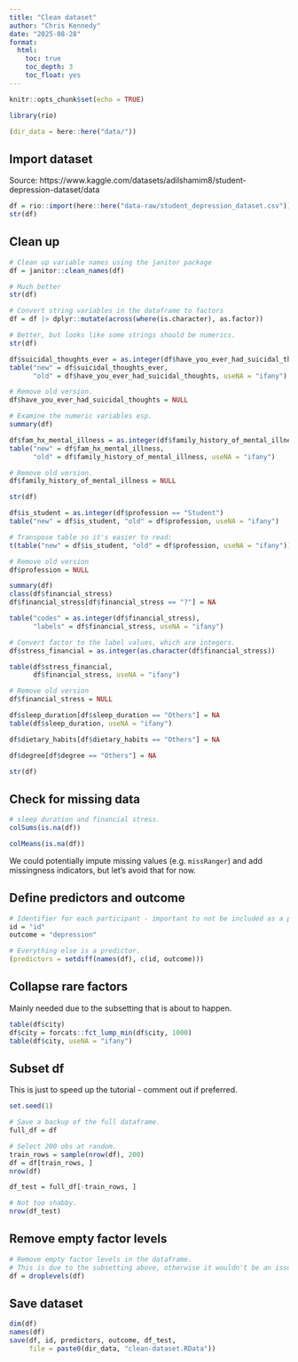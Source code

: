 ```yaml
---
title: "Clean dataset"
author: "Chris Kennedy"
date: "2025-08-28"
format:
  html:
    toc: true
    toc_depth: 3
    toc_float: yes
---
```


```r
knitr::opts_chunk$set(echo = TRUE)

library(rio)

(dir_data = here::here("data/"))
```

## Import dataset

Source: https://www.kaggle.com/datasets/adilshamim8/student-depression-dataset/data

```r
df = rio::import(here::here("data-raw/student_depression_dataset.csv"))
str(df)
```

## Clean up

```r
# Clean up variable names using the janitor package
df = janitor::clean_names(df)

# Much better
str(df)

# Convert string variables in the dataframe to factors
df = df |> dplyr::mutate(across(where(is.character), as.factor))

# Better, but looks like some strings should be numerics.
str(df)

df$suicidal_thoughts_ever = as.integer(df$have_you_ever_had_suicidal_thoughts == "Yes")
table("new" = df$suicidal_thoughts_ever,
      "old" = df$have_you_ever_had_suicidal_thoughts, useNA = "ifany")

# Remove old version.
df$have_you_ever_had_suicidal_thoughts = NULL

# Examine the numeric variables esp.
summary(df)

df$fam_hx_mental_illness = as.integer(df$family_history_of_mental_illness == "Yes")
table("new" = df$fam_hx_mental_illness,
      "old" = df$family_history_of_mental_illness, useNA = "ifany")

# Remove old version.
df$family_history_of_mental_illness = NULL

str(df)

df$is_student = as.integer(df$profession == "Student")
table("new" = df$is_student, "old" = df$profession, useNA = "ifany")

# Transpose table so it's easier to read:
t(table("new" = df$is_student, "old" = df$profession, useNA = "ifany"))

# Remove old version
df$profession = NULL

summary(df)
class(df$financial_stress)
df$financial_stress[df$financial_stress == "?"] = NA

table("codes" = as.integer(df$financial_stress),
      "labels" = df$financial_stress, useNA = "ifany")

# Convert factor to the label values, which are integers.
df$stress_financial = as.integer(as.character(df$financial_stress))

table(df$stress_financial,
      df$financial_stress, useNA = "ifany")

# Remove old version
df$financial_stress = NULL

df$sleep_duration[df$sleep_duration == "Others"] = NA
table(df$sleep_duration, useNA = "ifany")

df$dietary_habits[df$dietary_habits == "Others"] = NA

df$degree[df$degree == "Others"] = NA

str(df)
```

## Check for missing data

```r
# sleep duration and financial stress.
colSums(is.na(df))

colMeans(is.na(df))
```

We could potentially impute missing values (e.g. `missRanger`) and add missingness indicators, but let's avoid that for now.

## Define predictors and outcome

```r
# Identifier for each participant - important to not be included as a predictor.
id = "id"
outcome = "depression"

# Everything else is a predictor.
(predictors = setdiff(names(df), c(id, outcome)))
```

## Collapse rare factors

Mainly needed due to the subsetting that is about to happen.

```r
table(df$city)
df$city = forcats::fct_lump_min(df$city, 1000)
table(df$city, useNA = "ifany")
```

## Subset df

This is just to speed up the tutorial - comment out if preferred.

```r
set.seed(1)

# Save a backup of the full dataframe.
full_df = df

# Select 200 obs at random.
train_rows = sample(nrow(df), 200)
df = df[train_rows, ]
nrow(df)

df_test = full_df[-train_rows, ]

# Not too shabby.
nrow(df_test)
```

## Remove empty factor levels

```r
# Remove empty factor levels in the dataframe.
# This is due to the subsetting above, otherwise it wouldn't be an issue.
df = droplevels(df)
```

## Save dataset

```r
dim(df)
names(df)
save(df, id, predictors, outcome, df_test,
     file = paste0(dir_data, "clean-dataset.RData"))
```